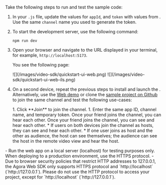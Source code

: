 <PlatformWrapper platform = "web">

Take the following steps to run and test the sample code:

1. In your `.js` file, update the values for `appId`, and `token` with values from <Vg k="CONSOLE" />. Use the same `channel` name you used to generate the token.


1. To start the development server, use the following command:
    
    ```shell
    npm run dev
    ```

1. Open your browser and navigate to the URL displayed in your terminal, for example, `http://localhost:5173`.

    You see the following page:

    <ProductWrapper product='video-calling, voice-calling'>
    ![](/images/video-sdk/quickstart-ui-web.png)
    </ProductWrapper>
    <ProductWrapper product='interactive-live-streaming, broadcast-streaming'>
    ![](/images/video-sdk/quickstart-ui-web-ils.png)
    </ProductWrapper>

1. On a second device, repeat the previous steps to install and launch the <Vpl k="CLIENT"/>. Alternatively, use the [Web demo](https://webdemo.agora.io/basicVideoCall/index.html) or clone the [sample project on Github](https://github.com/AgoraIO/API-Examples-Web) to join the same channel and test the following use-cases:
 
    <ProductWrapper product="[video-calling, voice-calling]">
    1. Click **Join** to join the channel. 
    1. Enter the same app ID, channel name, and temporary token.
    <ProductWrapper product="voice-calling">
        Once your friend joins the channel, you can hear each other.
    </ProductWrapper>
    <ProductWrapper product="video-calling">
        Once your friend joins the channel, you can see and hear each other.
    </ProductWrapper>
    </ProductWrapper>

    <ProductWrapper product='interactive-live-streaming, broadcast-streaming'>
    * If users on both devices join the channel as hosts, they can see and hear each other.
    * If one user joins as host and the other as audience, the host can see themselves; the audience can see the host in the remote video view and hear the host.
    </ProductWrapper>

<Admonition type="info" title="Information">
 - Run the web app on a local server (localhost) for testing purposes only. When deploying to a production environment, use the HTTPS protocol.
 - Due to browser security policies that restrict HTTP addresses to 127.0.0.1, the Agora Web SDK only supports HTTPS protocol and `http://localhost` (`http://127.0.0.1`). Please do not use the HTTP protocol to access your project, except for `http://localhost` (`http://127.0.0.1`).
</Admonition>

</PlatformWrapper>